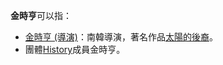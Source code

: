 '''金時亨'''可以指：
* [[金時亨_(導演)|金時亨 (導演)]]：南韓導演，著名作品[[太陽的後裔|太陽的後裔]]。
* 團體[[History|History]]成員金時亨。
{{disambig|cat=三字金姓人名消歧义}}